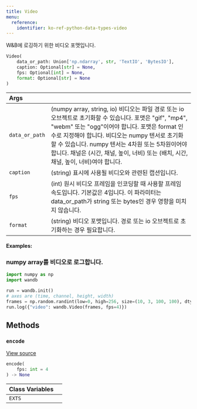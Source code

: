 ```yaml
---
title: Video
menu:
  reference:
    identifier: ko-ref-python-data-types-video
---
```


<Card title="View the source code" href="https://www.github.com/wandb/wandb/tree/637bddf198525810add5804059001b1b319d6ad1/wandb/sdk/data_types/video.py#L49-L251" icon="github"/>

W&B에 로깅하기 위한 비디오 포맷입니다.

```python
Video(
    data_or_path: Union['np.ndarray', str, 'TextIO', 'BytesIO'],
    caption: Optional[str] = None,
    fps: Optional[int] = None,
    format: Optional[str] = None
)
```

| Args |  |
| :--- | :--- |
|  `data_or_path` | (numpy array, string, io) 비디오는 파일 경로 또는 io 오브젝트로 초기화할 수 있습니다. 포맷은 "gif", "mp4", "webm" 또는 "ogg"이어야 합니다. 포맷은 format 인수로 지정해야 합니다. 비디오는 numpy 텐서로 초기화할 수 있습니다. numpy 텐서는 4차원 또는 5차원이어야 합니다. 채널은 (시간, 채널, 높이, 너비) 또는 (배치, 시간, 채널, 높이, 너비)여야 합니다. |
|  `caption` | (string) 표시에 사용될 비디오와 관련된 캡션입니다. |
|  `fps` | (int) 원시 비디오 프레임을 인코딩할 때 사용할 프레임 속도입니다. 기본값은 4입니다. 이 파라미터는 data_or_path가 string 또는 bytes인 경우 영향을 미치지 않습니다. |
|  `format` | (string) 비디오 포맷입니다. 경로 또는 io 오브젝트로 초기화하는 경우 필요합니다. |

#### Examples:

### numpy array를 비디오로 로그합니다.

```python
import numpy as np
import wandb

run = wandb.init()
# axes are (time, channel, height, width)
frames = np.random.randint(low=0, high=256, size=(10, 3, 100, 100), dtype=np.uint8)
run.log({"video": wandb.Video(frames, fps=4)})
```

## Methods

### `encode`

[View source](https://www.github.com/wandb/wandb/tree/637bddf198525810add5804059001b1b319d6ad1/wandb/sdk/data_types/video.py#L140-L179)

```python
encode(
    fps: int = 4
) -> None
```

| Class Variables |  |
| :--- | :--- |
|  `EXTS`<a id="EXTS"></a> |   |
